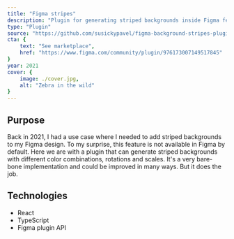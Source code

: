 ```yaml
---
title: "Figma stripes"
description: "Plugin for generating striped backgrounds inside Figma features different color combinations, rotations and scales."
type: "Plugin"
source: "https://github.com/susickypavel/figma-background-stripes-plugin"
cta: {
	text: "See marketplace",
	href: "https://www.figma.com/community/plugin/976173007149517845"
}
year: 2021
cover: {
	image: ./cover.jpg,
	alt: "Zebra in the wild" 
}
---
```


## Purpose

Back in 2021, I had a use case where I needed to add striped backgrounds to my Figma design. To my surprise, this feature is not available in Figma by default. Here we are with a plugin that can generate striped backgrounds with different color combinations, rotations and scales. It's a very bare-bone implementation and could be improved in many ways. But it does the job.

## Technologies

- React
- TypeScript
- Figma plugin API
